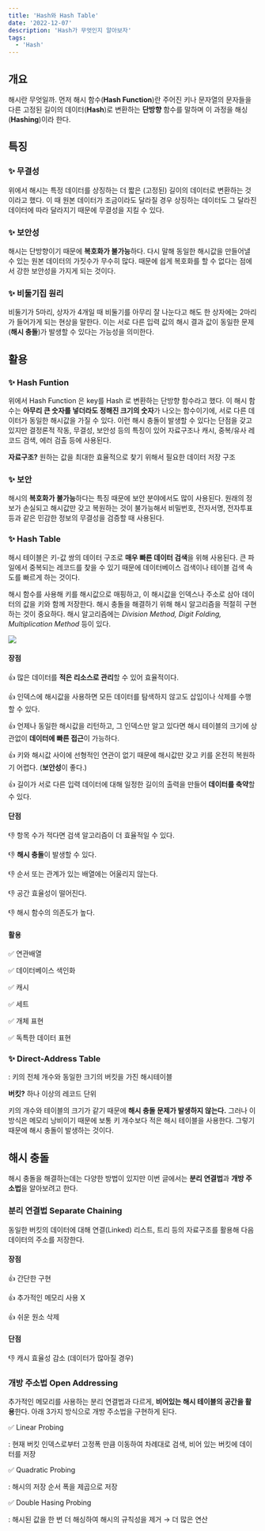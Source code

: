 ```yaml
---
title: 'Hash와 Hash Table'
date: '2022-12-07'
description: 'Hash가 무엇인지 알아보자'
tags:
  - 'Hash'
---
```


## 개요

해시란 무엇일까. 먼저 해시 함수(**Hash Function**)란 주어진 키나 문자열의 문자들을 다른 고정된 길이의 데이터(**Hash**)로 변환하는 **단방향** 함수를 말하며 이 과정을 해싱(**Hashing**)이라 한다. 

## 특징

### ✨ 무결성

위에서 해시는 특정 데이터를 상징하는 더 짧은 (고정된) 길이의 데이터로 변환하는 것이라고 했다. 이 때 원본 데이터가 조금이라도 달라질 경우 상징하는 데이터도 그 달라진 데이터에 따라 달라지기 때문에 무결성을 지킬 수 있다. 

### ✨ 보안성

해시는 단방향이기 때문에 **복호화가 불가능**하다. 다시 말해 동일한 해시값을 만들어낼 수 있는 원본 데이터의 가짓수가 무수히 많다. 때문에 쉽게 복호화를 할 수 없다는 점에서 강한 보안성을 가지게 되는 것이다. 

### ✨ 비둘기집 원리

비둘기가 5마리, 상자가 4개일 때 비둘기를 아무리 잘 나눈다고 해도 한 상자에는 2마리가 들어가게 되는 현상을 말한다. 이는 서로 다른 입력 값의 해시 결과 값이 동일한 문제(**해시 충돌**)가 발생할 수 있다는 가능성을 의미한다. 

## 활용

### ✨ Hash Funtion

위에서 Hash Function 은 key를 Hash 로 변환하는 단방향 함수라고 했다. 이 해시 함수는 **아무리 큰 숫자를 넣더라도 정해진 크기의 숫자**가 나오는 함수이기에, 서로 다른 데이터가 동일한 해시값을 가질 수 있다. 이런 해시 충돌이 발생할 수 있다는 단점을 갖고 있지만 결정론적 작동, 무결성, 보안성 등의 특징이 있어 자료구조나 캐시, 중복/유사 레코드 검색, 에러 검출 등에 사용된다.

<Callout type="success" icon="💡">

**자료구조?** 원하는 값을 최대한 효율적으로 찾기 위해서 필요한 데이터 저장 구조

</Callout>

### ✨ 보안

해시의 **복호화가 불가능**하다는 특징 때문에 보안 분야에서도 많이 사용된다. 원래의 정보가 손실되고 해시값만 갖고 복원하는 것이 불가능해서 비밀번호, 전자서명, 전자투표 등과 같은 민감한 정보의 무결성을 검증할 때 사용된다. 

### ✨ Hash Table

해시 테이블은 키-값 쌍의 데이터 구조로 **매우 빠른 데이터 검색**을 위해 사용된다. 큰 파일에서 중복되는 레코드를 찾을 수 있기 때문에 데이터베이스 검색이나 테이블 검색 속도를 빠르게 하는 것이다. 

해시 함수를 사용해 키를 해시값으로 매핑하고, 이 해시값을 인덱스나 주소로 삼아 데이터의 값을 키와 함께 저장한다. 해시 충돌을 해결하기 위해 해시 알고리즘을 적절히 구현하는 것이 중요하다. 해시 알고리즘에는 *Division Method, Digit Folding, Multiplication Method* 등이 있다.

![](/posts/computer-science/database/hash-table.png)

#### 장점

👍 많은 데이터를 **적은 리소스로 관리**할 수 있어 효율적이다. 

👍 인덱스에 해시값을 사용하면 모든 데이터를 탐색하지 않고도 삽입이나 삭제를 수행할 수 있다.

👍 언제나 동일한 해시값을 리턴하고, 그 인덱스만 알고 있다면 해시 테이블의 크기에 상관없이 **데이터에 빠른 접근**이 가능하다. 

👍 키와 해시값 사이에 선형적인 연관이 없기 때문에 해시값만 갖고 키를 온전히 복원하기 어렵다. (**보안성**이 좋다.)

👍 길이가 서로 다른 입력 데이터에 대해 일정한 길이의 출력을 만들어 **데이터를 축약**할 수 있다.

#### 단점

👎 항목 수가 적다면 검색 알고리즘이 더 효율적일 수 있다.

👎 **해시 충돌**이 발생할 수 있다.

👎 순서 또는 관계가 있는 배열에는 어울리지 않는다.

👎 공간 효율성이 떨어진다.

👎 해시 함수의 의존도가 높다.

#### 활용

✅ 연관배열

✅ 데이터베이스 색인화

✅ 캐시

✅ 세트

✅ 개체 표현

✅ 독특한 데이터 표현

### ✨ Direct-Address Table

: 키의 전체 개수와 동일한 크기의 버킷을 가진 해시테이블

<Callout type="success" icon="💡">

**버킷?** 하나 이상의 레코드 단위

</Callout>

키의 개수와 테이블의 크기가 같기 때문에 **해시 충돌 문제가 발생하지 않는다.** 그러나 이 방식은 메모리 낭비이기 때문에 보통 키 개수보다 적은 해시 테이블을 사용한다. 그렇기 때문에 해시 충돌이 발생하는 것이다.

## 해시 충돌

해시 충돌을 해결하는데는 다양한 방법이 있지만 이번 글에서는 **분리 연결법**과 **개방 주소법**을 알아보려고 한다.

### 분리 연결법 Separate Chaining

동일한 버킷의 데이터에 대해 연결(Linked) 리스트, 트리 등의 자료구조를 활용해 다음 데이터의 주소를 저장한다.

#### 장점

👍 간단한 구현

👍 추가적인 메모리 사용 X

👍 쉬운 원소 삭제

#### 단점

👎 캐시 효율성 감소 (데이터가 많아질 경우)

### 개방 주소법 Open Addressing

추가적인 메모리를 사용하는 분리 연결법과 다르게, **비어있는 해시 테이블의 공간을 활용**한다. 아래 3가지 방식으로 개방 주소법을 구현하게 된다.

✅ Linear Probing

: 현재 버킷 인덱스로부터 고정폭 만큼 이동하여 차례대로 검색, 비어 있는 버킷에 데이터를 저장

✅ Quadratic Probing

: 해시의 저장 순서 폭을 제곱으로 저장

✅ Double Hasing Probing

: 해시된 값을 한 번 더 해싱하여 해시의 규칙성을 제거 → 더 많은 연산
